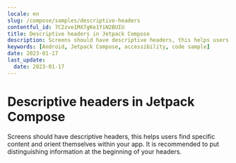 ```yaml
---
locale: en
slug: /compose/samples/descriptive-headers
contentful_id: 7C2zve1MX7gKe1YiN2BUIU
title: Descriptive headers in Jetpack Compose
description: Screens should have descriptive headers, this helps users find specific content and orient themselves within your app.
keywords: [Android, Jetpack Compose, accessibility, code sample]
date: 2023-01-17
last_update:
  date: 2023-01-17
---
```


# Descriptive headers in Jetpack Compose

Screens should have descriptive headers, this helps users find specific content and orient themselves within your app. It is recommended to put distinguishing information at the beginning of your headers.

<CodeSample id="screen-headers" platform="compose" locale="en"/>
